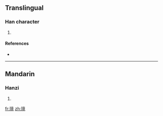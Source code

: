 ==Translingual==

===Han character===
{{Han char|rn=96|rad=玉|as=11|sn=15|four=|canj=一土卜廿山 (MGYTU)}}

# {{defn|Han|sort=玉11}}

====References====
* {{Han ref|kx=0741.010|dkj=21199|dj=1150.200|hdz=21136.010|uh=7484|ud=29828}}

----

==Mandarin==

===Hanzi===
{{cmn-hanzi|pin=[[liǎn]] ([[lian3]]), [[yǐng]] ([[ying3]])|wg=lien<sup>3</sup>, ying<sup>3</sup>}}

# {{defn|Mandarin}}

[[fr:璄]]
[[zh:璄]]